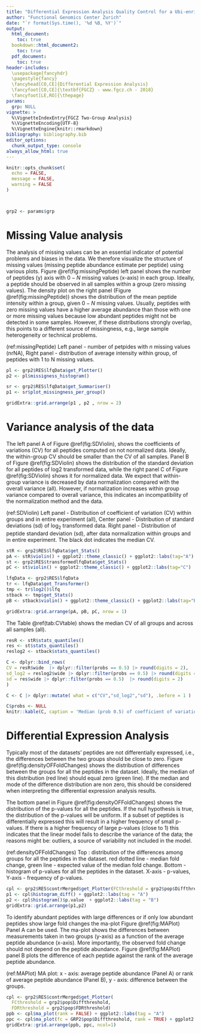 ```yaml
---
title: "Differential Expression Analysis Quality Control for a Ubi-enriched Peptide Analysis."
author: "Functional Genomics Center Zurich"
date: "`r format(Sys.time(), '%d %B, %Y')`"
output:
  html_document:
    toc: true
  bookdown::html_document2:
    toc: true
  pdf_document: 
    toc: true
header-includes: 
  \usepackage{fancyhdr}
  \pagestyle{fancy}
  \fancyhead[CO,CE]{Differential Expression Analysis}
  \fancyfoot[CO,CE]{\textbf{FGCZ} - www.fgcz.ch - 2018}
  \fancyfoot[LE,RO]{\thepage} 
params:
  grp: NULL
vignette: >
  %\VignetteIndexEntry{FGCZ Two-Group Analysis}
  %\VignetteEncoding{UTF-8}
  %\VignetteEngine{knitr::rmarkdown}
bibliography: bibliography.bib
editor_options: 
  chunk_output_type: console
always_allow_html: true
---
```




```r

knitr::opts_chunk$set(
  echo = FALSE,
  message = FALSE,
  warning = FALSE
)



grp2 <- params$grp
```


# Missing Value analysis

The analysis of missing values can be an essential indicator of potential problems and biases in the data. We therefore visualize the structure of missing values (missing peptide abundance estimate per peptide) using various plots. Figure \@ref(fig:missingPeptide) left panel shows the number of peptides (y) axis with $0-N$ missing values (x-axis) in each group. Ideally, a peptide should be observed in all samples within a group (zero missing values). The density plot on the right panel (Figure \@ref(fig:missingPeptide)) shows the distribution of the mean peptide intensity within a group, given $0-N$ missing values. Usually, peptides with zero missing values have a higher average abundance than those with one or more missing values because low abundant peptides might not be detected in some samples. However, if these distributions strongly overlap, this points to a different source of missingness, e.g., large sample heterogeneity or technical problems. 


(ref:missingPeptide) Left panel - number of petpides with $n$ missing values (nrNA), Right panel - distribution of average intensity within group, of peptides with 1 to N missing values.


```r

pl <- grp2$RES$lfqData$get_Plotter()
p2 <- pl$missigness_histogram()

sr <- grp2$RES$lfqData$get_Summariser()
p1 <- sr$plot_missingness_per_group()

gridExtra::grid.arrange(p1 , p2 , nrow = 2)

```


# Variance analysis of the data

The left panel A of Figure \@ref(fig:SDViolin), shows the coefficients of variations (CV) for all peptides computed on not normalized data. Ideally, the within-group CV should be smaller than the CV of all samples. 
Panel B of Figure \@ref(fig:SDViolin) shows the distribution of the standard deviation for all peptides of log2 transformed data, while the right panel C of Figure \@ref(fig:SDViolin) shows it for normalized data. We expect that within-group variance is decreased by data normalization compared with the overall variance (all). However, if normalization increases within group variance compared to overall variance, this indicates an incompatibility of the normalization method and the data. 

(ref:SDViolin) Left panel - Distribution of coefficient of variation (CV) within groups and in entire experiment (all), Center panel - Distribution of standard deviations (sd) of $\log_2$ transformed data. Right panel - Distribution of peptide standard deviation (sd), after data normalization within groups and in entire experiment. The black dot indicates the median CV.

```r
stR <- grp2$RES$lfqData$get_Stats()
pA <- stR$violin() + ggplot2::theme_classic() + ggplot2::labs(tag="A")
st <- grp2$RES$transformedlfqData$get_Stats()
pC <- st$violin() + ggplot2::theme_classic() + ggplot2::labs(tag="C")

lfqData <- grp2$RES$lfqData
tr <- lfqData$get_Transformer()
tmp <- tr$log2()$lfq
stback <- tmp$get_Stats()
pB <- stback$violin() + ggplot2::theme_classic() + ggplot2::labs(tag="B")

gridExtra::grid.arrange(pA, pB, pC, nrow = 1)

```

The Table \@ref(tab:CVtable) shows the median CV of all groups and across all samples (all).

```r
resR <- stR$stats_quantiles()
res <- st$stats_quantiles()
reslog2 <- stback$stats_quantiles()

C <- dplyr::bind_rows(
CV = resR$wide  |> dplyr::filter(probs == 0.5) |> round(digits = 2),
sd_log2 = reslog2$wide |> dplyr::filter(probs == 0.5) |> round(digits = 2),
sd = res$wide |> dplyr::filter(probs == 0.5)  |> round(digits = 2)
)

C <- C |> dplyr::mutate( what = c("CV","sd_log2","sd"), .before = 1 )

C$probs <- NULL
knitr::kable(C, caption = 'Median (prob 0.5) of coefficient of variation (CV) and standard deviation (sd)')

```


# Differential Expression Analysis

Typically most of the datasets' peptides are not differentially expressed, i.e., the differences between the two groups should be close to zero. Figure \@ref(fig:densityOFFoldChanges) shows the distribution of differences between the groups for all the peptides in the dataset. Ideally, the median of this distribution (red line) should equal zero (green line). If the median and mode of the difference distribution are non zero, this should be considered when interpreting the differential expression analysis results.

The bottom panel in Figure \@ref(fig:densityOFFoldChanges) shows the distribution of the p-values for all the peptides. If the null hypothesis is true, the distribution of the p-values will be uniform. If a subset of peptides is differentially expressed this will result in a higher frequency of small p-values. If there is a higher frequency of large p-values (close to 1) this indicates that the linear model fails to describe the variance of the data; the reasons might be: outliers, a source of variability not included in the model.

(ref:densityOFFoldChanges) Top : distribution of the differences among groups for all the peptides in the dataset. red dotted line - median fold change, green line - expected value of the median fold change. Bottom - histogram of p-values for all the peptides in the dataset. X-axis - p-values, Y-axis - frequency of p-values.

```r
cpl <- grp2$RES$contrMerged$get_Plotter(FCthreshold = grp2$pop$Diffthreshold, FDRthreshold = grp2$pop$FDRthreshold)
p1 <- cpl$histogram_diff() + ggplot2::labs(tag = "A")
p2 <- cpl$histogram()$p.value  + ggplot2::labs(tag = "B")
gridExtra::grid.arrange(p1,p2)

```

To identify abundant peptides with large differences or if only low abundant peptides show large fold changes the ma-plot Figure \@ref(fig:MAPlot) Panel A can be used. The ma-plot shows the differences between measurements taken in two groups (y-axis) as a function of the average peptide abundance (x-axis). More importantly, the observed fold change should not depend on the peptide abundance. Figure \@ref(fig:MAPlot) panel B plots the difference of each peptide against the rank of the average peptide abundance.

(ref:MAPlot) MA plot: x - axis: average peptide abundance (Panel A) or rank of average peptide abundance (Panel B), y - axis: difference between the groups. 

```r
cpl <- grp2$RES$contrMerged$get_Plotter(
  FCthreshold = grp2$pop$Diffthreshold,
  FDRthreshold = grp2$pop$FDRthreshold)
ppb <- cpl$ma_plot(rank = FALSE) + ggplot2::labs(tag = "A")
ppc <- cpl$ma_plot(fc = GRP2$pop$Diffthreshold, rank = TRUE) + ggplot2::labs(tag = "B")
gridExtra::grid.arrange(ppb, ppc, ncol=1)

```

